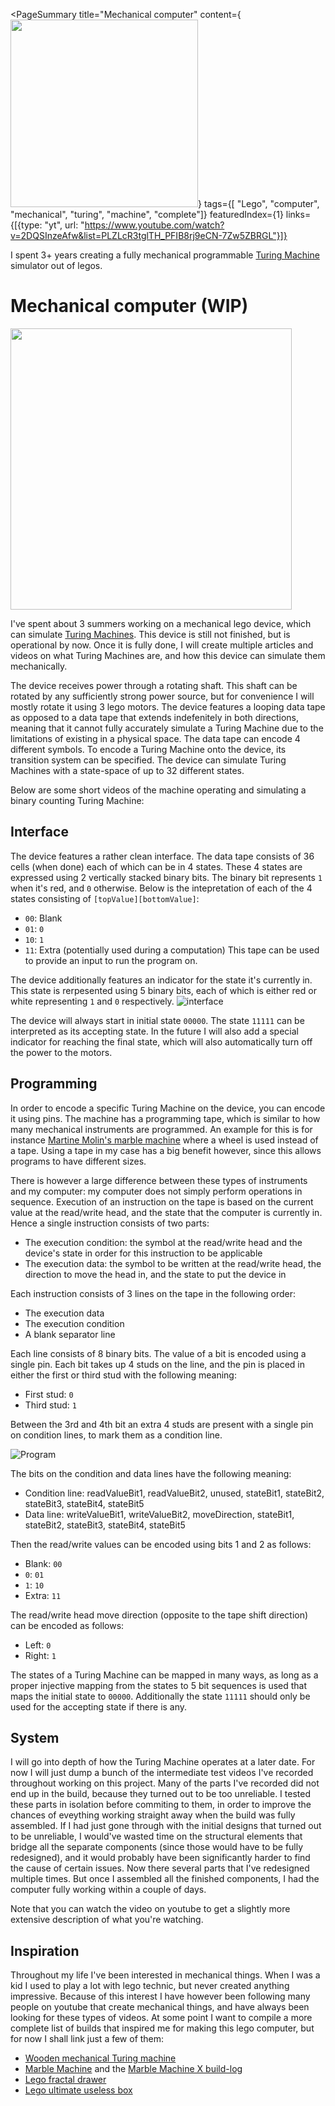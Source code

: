 <PageSummary 
    title="Mechanical computer"
    content={<img src="~/banner.jpg" width="300"/>}
    tags={[ "Lego", "computer", "mechanical", "turing", "machine", "complete"]}
    featuredIndex={1}
    links={[{type: "yt", url: "https://www.youtube.com/watch?v=2DQSInzeAfw&list=PLZLcR3tglTH_PFIB8rj9eCN-7Zw5ZBRGL"}]}
>

I spent 3+ years creating a fully mechanical programmable [Turing Machine](https://en.wikipedia.org/wiki/Turing_machine) simulator out of legos.

</PageSummary>

# Mechanical computer (WIP)

<img src="~/banner.jpg" width="450" />

I've spent about 3 summers working on a mechanical lego device, which can simulate [Turing Machines](https://en.wikipedia.org/wiki/Turing_machine). This device is still not finished, but is operational by now. Once it is fully done, I will create multiple articles and videos on what Turing Machines are, and how this device can simulate them mechanically.

The device receives power through a rotating shaft. This shaft can be rotated by any sufficiently strong power source, but for convenience I will mostly rotate it using 3 lego motors. The device features a looping data tape as opposed to a data tape that extends indefenitely in both directions, meaning that it cannot fully accurately simulate a Turing Machine due to the limitations of existing in a physical space. The data tape can encode 4 different symbols. To encode a Turing Machine onto the device, its transition system can be specified. The device can simulate Turing Machines with a state-space of up to 32 different states.

Below are some short videos of the machine operating and simulating a binary counting Turing Machine:

<YTPlayer
    aspectRatio={1}
    video="TCPemLevVw0"
    playlist="PLZLcR3tglTH-yfC5aGXSHc2toDHwKcsPK"
/>

## Interface

The device features a rather clean interface. The data tape consists of 36 cells (when done) each of which can be in 4 states. These 4 states are expressed using 2 vertically stacked binary bits. The binary bit represents `1` when it's red, and `0` otherwise. Below is the intepretation of each of the 4 states consisting of `[topValue][bottomValue]`:

-   `00`: Blank
-   `01`: `0`
-   `10`: `1`
-   `11`: Extra (potentially used during a computation)
    This tape can be used to provide an input to run the program on.

The device additionally features an indicator for the state it's currently in. This state is rerpesented using 5 binary bits, each of which is either red or white representing `1` and `0` respectively.
![interface](~/interface.jpg)

The device will always start in initial state `00000`. The state `11111` can be interpreted as its accepting state. In the future I will also add a special indicator for reaching the final state, which will also automatically turn off the power to the motors.

## Programming

In order to encode a specific Turing Machine on the device, you can encode it using pins. The machine has a programming tape, which is similar to how many mechanical instruments are programmed. An example for this is for instance [Martine Molin's marble machine](https://www.youtube.com/watch?v=IvUU8joBb1Q&ab_channel=Wintergatan) where a wheel is used instead of a tape. Using a tape in my case has a big benefit however, since this allows programs to have different sizes.

There is however a large difference between these types of instruments and my computer: my computer does not simply perform operations in sequence. Execution of an instruction on the tape is based on the current value at the read/write head, and the state that the computer is currently in. Hence a single instruction consists of two parts:

-   The execution condition: the symbol at the read/write head and the device's state in order for this instruction to be applicable
-   The execution data: the symbol to be written at the read/write head, the direction to move the head in, and the state to put the device in

Each instruction consists of 3 lines on the tape in the following order:

-   The execution data
-   The execution condition
-   A blank separator line

Each line consists of 8 binary bits. The value of a bit is encoded using a single pin. Each bit takes up 4 studs on the line, and the pin is placed in either the first or third stud with the following meaning:

-   First stud: `0`
-   Third stud: `1`

Between the 3rd and 4th bit an extra 4 studs are present with a single pin on condition lines, to mark them as a condition line.

![Program](~/program.jpg)

The bits on the condition and data lines have the following meaning:

-   Condition line: readValueBit1, readValueBit2, unused, stateBit1, stateBit2, stateBit3, stateBit4, stateBit5
-   Data line: writeValueBit1, writeValueBit2, moveDirection, stateBit1, stateBit2, stateBit3, stateBit4, stateBit5

Then the read/write values can be encoded using bits 1 and 2 as follows:

-   Blank: `00`
-   `0`: `01`
-   `1`: `10`
-   Extra: `11`

The read/write head move direction (opposite to the tape shift direction) can be encoded as follows:

-   Left: `0`
-   Right: `1`

The states of a Turing Machine can be mapped in many ways, as long as a proper injective mapping from the states to 5 bit sequences is used that maps the initial state to `00000`. Additionally the state `11111` should only be used for the accepting state if there is any.

## System

I will go into depth of how the Turing Machine operates at a later date. For now I will just dump a bunch of the intermediate test videos I've recorded throughout working on this project. Many of the parts I've recorded did not end up in the build, because they turned out to be too unreliable. I tested these parts in isolation before commiting to them, in order to improve the chances of eveything working straight away when the build was fully assembled. If I had just gone through with the initial designs that turned out to be unreliable, I would've wasted time on the structural elements that bridge all the separate components (since those would have to be fully redesigned), and it would probably have been significantly harder to find the cause of certain issues. Now there several parts that I've redesigned multiple times. But once I assembled all the finished components, I had the computer fully working within a couple of days.

<YTPlayer video="2DQSInzeAfw" playlist="PLZLcR3tglTH_PFIB8rj9eCN-7Zw5ZBRGL" />

Note that you can watch the video on youtube to get a slightly more extensive description of what you're watching.

## Inspiration

Throughout my life I've been interested in mechanical things. When I was a kid I used to play a lot with lego technic, but never created anything impressive. Because of this interest I have however been following many people on youtube that create mechanical things, and have always been looking for these types of videos. At some point I want to compile a more complete list of builds that inspired me for making this lego computer, but for now I shall link just a few of them:

-   [Wooden mechanical Turing machine](https://www.youtube.com/watch?v=vo8izCKHiF0)
-   [Marble Machine](https://www.youtube.com/watch?v=IvUU8joBb1Q&ab_channel=Wintergatan) and the [Marble Machine X build-log](https://www.youtube.com/watch?v=Ld7zTApixXE&list=PLLLYkE3G1HED6rW-bkliHbMroHYFf4ukv&ab_channel=Wintergatan)
-   [Lego fractal drawer](https://www.youtube.com/watch?v=PXIXZAB2HNc&ab_channel=aeh5040)
-   [Lego ultimate useless box](https://www.youtube.com/watch?v=uFcSgoGZk3Y)
